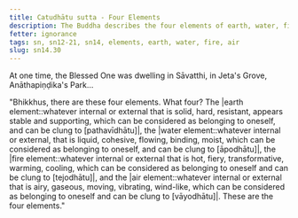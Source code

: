 ```yaml
---
title: Catudhātu sutta - Four Elements
description: The Buddha describes the four elements of earth, water, fire, and air in brief.
fetter: ignorance
tags: sn, sn12-21, sn14, elements, earth, water, fire, air
slug: sn14.30
---
```


At one time, the Blessed One was dwelling in Sāvatthi, in Jeta's Grove, Anāthapiṇḍika's Park...

"Bhikkhus, there are these four elements. What four? The |earth element::whatever internal or external that is solid, hard, resistant, appears stable and supporting, which can be considered as belonging to oneself, and can be clung to [pathavīdhātu]|, the |water element::whatever internal or external, that is liquid, cohesive, flowing, binding, moist, which can be considered as belonging to oneself, and can be clung to [āpodhātu]|, the |fire element::whatever internal or external that is hot, fiery, transformative, warming, cooling, which can be considered as belonging to oneself and can be clung to [tejodhātu]|, and the |air element::whatever internal or external that is airy, gaseous, moving, vibrating, wind-like, which can be considered as belonging to oneself and can be clung to [vāyodhātu]|. These are the four elements."